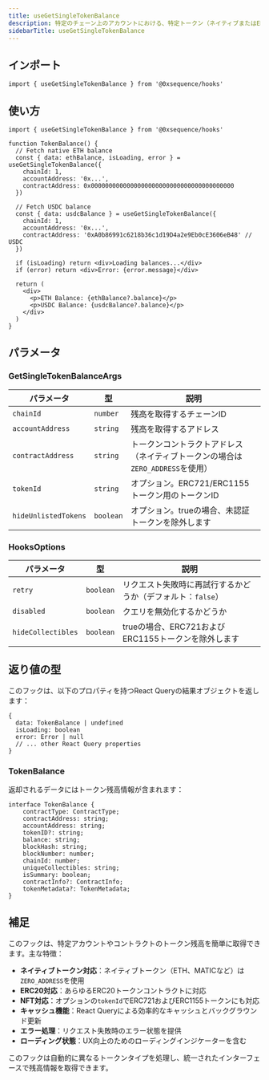 ```yaml
---
title: useGetSingleTokenBalance
description: 特定のチェーン上のアカウントにおける、特定トークン（ネイティブまたはERC20）の残高を取得するフックです
sidebarTitle: useGetSingleTokenBalance
---
```


## インポート

```tsx
import { useGetSingleTokenBalance } from '@0xsequence/hooks'
```

## 使い方

```tsx
import { useGetSingleTokenBalance } from '@0xsequence/hooks'

function TokenBalance() {
  // Fetch native ETH balance
  const { data: ethBalance, isLoading, error } = useGetSingleTokenBalance({
    chainId: 1,
    accountAddress: '0x...',
    contractAddress: 0x0000000000000000000000000000000000000000
  })
  
  // Fetch USDC balance
  const { data: usdcBalance } = useGetSingleTokenBalance({
    chainId: 1,
    accountAddress: '0x...',
    contractAddress: '0xA0b86991c6218b36c1d19D4a2e9Eb0cE3606eB48' // USDC
  })
  
  if (isLoading) return <div>Loading balances...</div>
  if (error) return <div>Error: {error.message}</div>
  
  return (
    <div>
      <p>ETH Balance: {ethBalance?.balance}</p>
      <p>USDC Balance: {usdcBalance?.balance}</p>
    </div>
  )
}
```

## パラメータ

### GetSingleTokenBalanceArgs

| パラメータ                | 型         | 説明                                             |
| -------------------- | --------- | ---------------------------------------------- |
| `chainId`            | `number`  | 残高を取得するチェーンID                                  |
| `accountAddress`     | `string`  | 残高を取得するアドレス                                    |
| `contractAddress`    | `string`  | トークンコントラクトアドレス（ネイティブトークンの場合は`ZERO_ADDRESS`を使用） |
| `tokenId`            | `string`  | オプション。ERC721/ERC1155トークン用のトークンID               |
| `hideUnlistedTokens` | `boolean` | オプション。trueの場合、未認証トークンを除外します                    |

### HooksOptions

| パラメータ              | 型         | 説明                                 |
| ------------------ | --------- | ---------------------------------- |
| `retry`            | `boolean` | リクエスト失敗時に再試行するかどうか（デフォルト：`false`）  |
| `disabled`         | `boolean` | クエリを無効化するかどうか                      |
| `hideCollectibles` | `boolean` | trueの場合、ERC721およびERC1155トークンを除外します |

## 返り値の型
このフックは、以下のプロパティを持つReact Queryの結果オブジェクトを返します：

```tsx
{
  data: TokenBalance | undefined
  isLoading: boolean
  error: Error | null
  // ... other React Query properties
}
```

### TokenBalance
返却されるデータにはトークン残高情報が含まれます：

```tsx
interface TokenBalance {
    contractType: ContractType;
    contractAddress: string;
    accountAddress: string;
    tokenID?: string;
    balance: string;
    blockHash: string;
    blockNumber: number;
    chainId: number;
    uniqueCollectibles: string;
    isSummary: boolean;
    contractInfo?: ContractInfo;
    tokenMetadata?: TokenMetadata;
}
```

## 補足
このフックは、特定アカウントやコントラクトのトークン残高を簡単に取得できます。主な特徴：
- **ネイティブトークン対応**：ネイティブトークン（ETH、MATICなど）は`ZERO_ADDRESS`を使用
- **ERC20対応**：あらゆるERC20トークンコントラクトに対応
- **NFT対応**：オプションの`tokenId`でERC721およびERC1155トークンにも対応
- **キャッシュ機能**：React Queryによる効率的なキャッシュとバックグラウンド更新
- **エラー処理**：リクエスト失敗時のエラー状態を提供
- **ローディング状態**：UX向上のためのローディングインジケーターを含む

このフックは自動的に異なるトークンタイプを処理し、統一されたインターフェースで残高情報を取得できます。